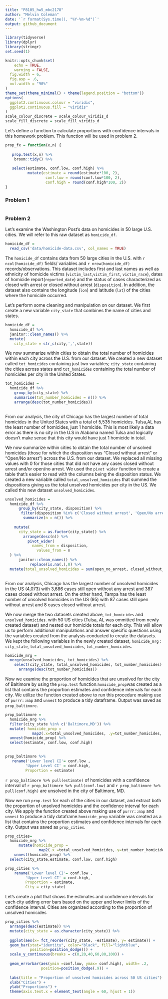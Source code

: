 ```yaml
---
title: "P8105_hw5_mbc2178"
author: "Melvin Coleman"
date: '`r format(Sys.time(), "%Y-%m-%d")`'
output: github_document
---
```


```r
library(tidyverse)
library(dplyr)
library(stringr)
set.seed(1)

knitr::opts_chunk$set(
	echo = TRUE,
	warning = FALSE,
  fig.width = 6,
  fig.asp = .6,
  out.width = "90%"
)
theme_set(theme_minimal() + theme(legend.position = "bottom"))
options(
  ggplot2.continuous.colour = "viridis",
  ggplot2.continuous.fill = "viridis"
)
scale_colour_discrete = scale_colour_viridis_d
scale_fill_discrete = scale_fill_viridis_d
```

Let's define a function to calculate proportions with confidence intervals in 
this homework problem. This function will be used in problem 2.

```r
prop_fx = function(x,n) {
 
   prop.test(x,n) %>% 
    broom::tidy() %>% 
    
   select(estimate, conf.low, conf.high) %>% 
          mutate(estimate = round(estimate*100, 2),
                  conf.low = round(conf.low*100, 2),
                  conf.high = round(conf.high*100, 2))
}
```

### Problem 1 

```r

```


### Problem 2 

Let's examine the Washington Post's data on homicides in 50 large U.S. cities. 
We will refer to this raw dataset as `homicide_df`.

```r
homicide_df =
  read_csv('data/homicide-data.csv', col_names = TRUE) 
```

The `homicide_df` contains data from 50 large cities in the U.S. with `r ncol(homicide_df)`
fields/ variables and `r nrow(homicide_df)` records/observations. This dataset includes
first and last names as well as ethnicity of homicide victims (`victim_last`,`victim_first`,
`victim_race`), dates of homicide report(`reported_date`) and the status of cases characterized 
as closed with arrest or closed without arrest (`disposition`). In addition, the 
dataset also contains the longitude (`lon`) and latitude (`lat`) of the cities 
where the homicide occurred. 

Let's perform some cleaning and manipulation on our dataset. We first create 
a new variable `city_state` that combines the name of cities and states. 

```r
homicide_df =
  homicide_df %>% 
  janitor::clean_names() %>% 
  mutate(
    city_state = str_c(city,',',state)) 
```

We now summarize within cities to obtain the total number of homicides within each city
across the U.S. from our dataset. We created a new dataset called `tot_homicides`
containing just two variables; `city_state` containing the cities across states and 
`tot_homicides` containing the total number of homicides per city in the United 
States.

```r
tot_homicides =
  homicide_df %>% 
    group_by(city_state) %>% 
    summarise(tot_number_homicides = n()) %>% 
    arrange(desc(tot_number_homicides)) 
  
```
From our analysis, the city of Chicago has the largest number of total homicides 
in the United States with a total of 5,535 homicides. Tulsa,AL has the least 
number of homicides, just 1 homicide. This is most likely a data error as there 
is no city in the U.S in Alabama named Tulsa and logically doesn't make sense 
that this city would have just 1 homicide in total. 

We now summarize within cities to obtain the total number of unsolved homicides (those
for which the disposition was "Closed without arrest" or "Open/No arrest") across the
U.S. from our dataset.
We replaced all missing values with 0 for those cities that did not have any cases 
closed without arrest and/or open/no arrest. We used the `pivot wider` function 
to create a table that's easier to read with the columns being the disposition
status. We created a new variable called  `total_unsolved_homicides` that summed
the dispositions giving us the total unsolved homicides per city in the US.
We called this new dataset `unsolved_homicides`.

```r
unsolved_homicides =
  homicide_df %>% 
      group_by(city_state, disposition) %>% 
       filter(disposition %in% c('Closed without arrest', 'Open/No arrest')) %>% 
        summarize(n = n()) %>% 
     
    mutate(
      city_state = as.factor(city_state)) %>% 
        arrange(desc(n)) %>% 
          pivot_wider(
            names_from = disposition,
              values_from = n
  ) %>% 
      janitor::clean_names() %>% 
           replace(is.na(.),0) %>% 
  mutate(total_unsolved_homicides = sum(open_no_arrest, closed_without_arrest))
  
```
From our analysis, Chicago has the largest number of unsolved homicides in the US (4,073) with 
3,686 cases still open without any arrest and 387 cases closed without arrest. On
the other hand, Tampa has the least number of unsolved homicides in the US (95) with
87 cases still open without arrest and 8 cases closed without arrest.

We now merge the two datasets created above, `tot_homicides` and `unsolved_homicides`.
with 50 US cities (Tulsa, AL was ommitted from newly created dataset) and nested 
our homicide totals for each city. 
This will allow us to perform additional manipulations and answer specific questions 
using the variables created from the analysis conducted to create the datasets.
We kept the following variables in the newly created dataset, `homicide_mrg` :
`city_state`, `total_unsolved_homicides`, `tot_number_homicides`.  

```r
homicide_mrg =
  merge(unsolved_homicides, tot_homicides) %>% 
    select(city_state, total_unsolved_homicides, tot_number_homicides) %>% 
      arrange(desc(tot_number_homicides)) 
```

Now we examine the proportion of homicides that are unsolved for the city of Baltimore
by using the `prop.test` function.`homicide_prop`was created as a list that contains the
proportion estimates and confidence intervals for each city. We utilize the function
created above to run this procedure making use of `purrr::map` and `unnest` to 
produce a tidy dataframe. Output was saved as `prop_baltimore`.


```r
prop_baltimore =
  homicide_mrg %>% 
  filter(city_state %in% c('Baltimore,MD')) %>% 
  mutate( homicide_prop =
            map2(.x=total_unsolved_homicides, .y=tot_number_homicides, .f=prop_fx)) %>% 
  unnest(homicide_prop) %>% 
  select(estimate, conf.low, conf.high) 
 

prop_baltimore %>% 
   rename('Lower level CI'= conf.low ,
         'Upper Level CI' = conf.high,
         Proportion = estimate)
```
`r prop_baltimore %>% pull(estimate)` of homicides with a confidence interval of 
`r prop_baltimore %>% pull(conf.low)` and `r prop_baltimore %>% pull(conf.high)`
are unsolved in the city of Baltimore, MD. 

Now we run `prop.test` for each of the cities in our dataset, and extract both 
the proportion of unsolved homicides and the confidence interval for each city.
We apply the function created above making use of `purrr::map` and `unnest` to 
produce a tidy dataframe.`homicide_prop` variable was created as a list that 
contains the proportion estimates and confidence intervals for each city. 
Output was saved as `prop_cities`.

```r
prop_cities=
  homicide_mrg %>% 
      mutate(homicide_prop =
               map2(.x =total_unsolved_homicides,.y=tot_number_homicides,.f=prop_fx)) %>% 
    unnest(homicide_prop) %>% 
  select(city_state,estimate, conf.low, conf.high)

prop_cities %>% 
    rename('Lower level CI'= conf.low ,
         'Upper Level CI' = conf.high,
         Proportion = estimate,
         City = city_state)
```

Let's create a plot that shows the estimates and confidence intervals for each 
city adding error bars based on the upper and lower limits of the confidence interval. 
Cities are organized according to the proportion of unsolved homicides 

```r
prop_cities %>% 
  arrange(desc(estimate)) %>% 
  mutate(city_state = as.character(city_state)) %>% 
 
  ggplot(aes(x= fct_reorder(city_state, -estimate), y= estimate)) + 
  geom_bar(stat="identity", color="black", fill="lightblue",
           position=position_dodge()) +
  scale_y_continuous(breaks = c(0,20,40,60,80,100)) +
  
  geom_errorbar(aes(ymin =conf.low, ymax= conf.high), width= .2,
                position=position_dodge(.9)) + 
  
  labs(title = "Proportion of unsolved homicides across 50 US cities") +
  xlab("Cities") +
  ylab("Proportions") +
  theme(axis.text.x = element_text(angle = 60, hjust = 1))
```




